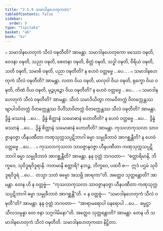 ```yaml
---
title: "2.5.9 သမာဒါနဟေတုကထာ"
tableOfContents: false
sidebar:
  order: 9
type: "tipitaka"
basket: "ab"
book: "kv"
---
```



<DynamicBreadcrumb />

<Division number="598" book="kv" e="ch" v="32" p="320">

<Paragraph number="1992" book="kv">
๐ သမာဒါနဟေတုကံ သီလံ ဝဍ္ဎတီတိ? အာမန္တာ. သမာဒါနဟေတုကော ဖဿော ဝဍ္ဎတိ, ဝေဒနာ ဝဍ္ဎတိ, သညာ ဝဍ္ဎတိ, စေတနာ ဝဍ္ဎတိ, စိတ္တံ ဝဍ္ဎတိ, သဒ္ဓါ ဝဍ္ဎတိ, ဝီရိယံ ဝဍ္ဎတိ, သတိ ဝဍ္ဎတိ, သမာဓိ ဝဍ္ဎတိ, ပညာ ဝဍ္ဎတီတိ? န ဟေဝံ ဝတ္တဗ္ဗေ …ပေ… .
</Paragraph>

<Paragraph number="1993" book="kv">
๐ သမာဒါနဟေတုကံ သီလံ ဝဍ္ဎတီတိ? အာမန္တာ. လတာ ဝိယ ဝဍ္ဎတိ, မာလုဝါ ဝိယ ဝဍ္ဎတိ, ရုက္ခော ဝိယ ဝဍ္ဎတိ, တိဏံ ဝိယ ဝဍ္ဎတိ, မုဉ္ဇပုဉ္ဇော ဝိယ ဝဍ္ဎတီတိ? န ဟေဝံ ဝတ္တဗ္ဗေ …ပေ… .
</Paragraph>

</Division>
<Division number="599" book="kv" e="ch" v="32" p="320">

<Paragraph number="1994" book="kv">
๐ သမာဒါနဟေတုကံ သီလံ ဝဍ္ဎတီတိ? အာမန္တာ. သီလံ သမာဒိယိတွာ ကာမဝိတက္ကံ ဝိတက္ကေန္တဿ ဗျာပါဒဝိတက္ကံ ဝိတက္ကေန္တဿ ဝိဟိံသာဝိတက္ကံ ဝိတက္ကေန္တဿ သီလံ ဝဍ္ဎတီတိ? အာမန္တာ. ဒွိန္နံ ဖဿာနံ …ပေ…  ဒွိန္နံ စိတ္တာနံ သမောဓာနံ ဟောတီတိ? န ဟေဝံ ဝတ္တဗ္ဗေ …ပေ…  ဒွိန္နံ ဖဿာနံ …ပေ…  ဒွိန္နံ စိတ္တာနံ သမောဓာနံ ဟောတီတိ? အာမန္တာ. ကုသလာကုသလာ သာဝဇ္ဇာနဝဇ္ဇာ ဟီနပဏီတာ ကဏှသုက္ကသပ္ပဋိဘာဂါ ဓမ္မာ သမ္မုခီဘာဝံ အာဂစ္ဆန္တီတိ? န ဟေဝံ ဝတ္တဗ္ဗေ …ပေ… .
</Paragraph>

<Paragraph number="1995" book="kv">
๐ ကုသလာကုသလာ သာဝဇ္ဇာနဝဇ္ဇာ ဟီနပဏီတာ ကဏှသုက္ကသပ္ပဋိဘာဂါ ဓမ္မာ သမ္မုခီဘာဝံ အာဂစ္ဆန္တီတိ? အာမန္တာ. နနု ဝုတ္တံ ဘဂဝတာ—  “စတ္တာရိမာနိ, ဘိက္ခဝေ, သုဝိဒူရဝိဒူရာနိ. ကတမာနိ စတ္တာရိ? နဘဉ္စ, ဘိက္ခဝေ, ပထဝီ စ—  ဣဒံ ပဌမံ သုဝိဒူရဝိဒူရံ …ပေ…  တသ္မာ သတံ ဓမ္မော အသဗ္ဘိ အာရကာ”တိ. အတ္ထေဝ သုတ္တန္တောတိ? အာမန္တာ. တေန ဟိ န ဝတ္တဗ္ဗံ—  “ကုသလာကုသလာ သာဝဇ္ဇာနဝဇ္ဇာ ဟီနပဏီတာ ကဏှသုက္ကသပ္ပဋိဘာဂါ ဓမ္မာ သမ္မုခီဘာဝံ အာဂစ္ဆန္တီ”တိ.
</Paragraph>

</Division>
<Division number="600" book="kv" e="ch" v="32" p="321">

<Paragraph number="1996" book="kv">
× န ဝတ္တဗ္ဗံ—  “သမာဒါနဟေတုကံ သီလံ ဝဍ္ဎတီ”တိ? အာမန္တာ. နနု ဝုတ္တံ ဘဂဝတာ—  “အာရာမရောပါ ဝနရောပါ …ပေ…  ဓမ္မဋ္ဌာ သီလသမ္ပန္နာ တေ ဇနာ သဂ္ဂဂါမိနော”တိ. အတ္ထေဝ သုတ္တန္တောတိ? အာမန္တာ. တေန ဟိ သမာဒါနဟေတုကံ သီလံ ဝဍ္ဎတီတိ.

</Paragraph>
</Division>

<Paragraph number="1997" type="center" book="kv">
သမာဒါနဟေတုကထာ နိဋ္ဌိတာ.
</Paragraph>